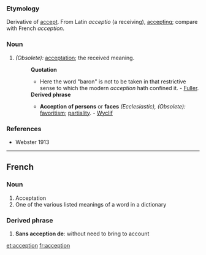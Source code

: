 ===Etymology===
Derivative of [[accept]].  From Latin ''acceptio'' (a receiving), [[accepting]]; compare with French ''acception''.
===Noun===
#''(Obsolete):'' [[acceptation]]; the received meaning.
#:'''Quotation'''
#:*Here the word "baron" is not to be taken in that restrictive sense to which the modern ''acception'' hath confined it. - [[Fuller]]. 
#:'''Derived phrase'''
#:*'''Acception of persons''' or '''faces''' ''(Ecclesiastic), (Obsolete):'' [[favoritism]]; [[partiality]]. - [[Wyclif]]

===References===
*Webster 1913
----
==French==
===Noun===
#Acceptation
#One of the various listed meanings of a word in a dictionary
===Derived phrase===
#'''Sans acception de''':  without need to bring to account

[[et:acception]]
[[fr:acception]]